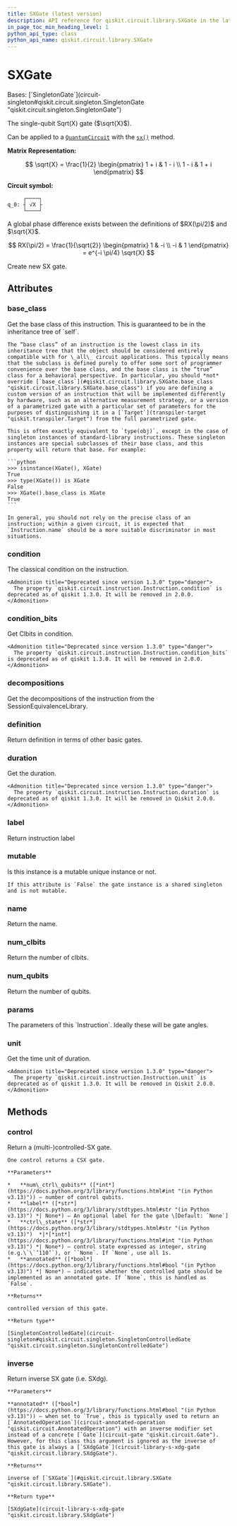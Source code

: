```yaml
---
title: SXGate (latest version)
description: API reference for qiskit.circuit.library.SXGate in the latest version of qiskit
in_page_toc_min_heading_level: 1
python_api_type: class
python_api_name: qiskit.circuit.library.SXGate
---
```


# SXGate

<Class id="qiskit.circuit.library.SXGate" isDedicatedPage={true} github="https://github.com/Qiskit/qiskit/tree/stable/1.3/qiskit/circuit/library/standard_gates/sx.py#L29-L140" signature="qiskit.circuit.library.SXGate(*args, _force_mutable=False, **kwargs)" modifiers="class">
  Bases: [`SingletonGate`](circuit-singleton#qiskit.circuit.singleton.SingletonGate "qiskit.circuit.singleton.SingletonGate")

  The single-qubit Sqrt(X) gate ($\sqrt{X}$).

  Can be applied to a [`QuantumCircuit`](circuit-quantum-circuit "qiskit.circuit.QuantumCircuit") with the [`sx()`](circuit-quantum-circuit#sx "qiskit.circuit.QuantumCircuit.sx") method.

  **Matrix Representation:**

$$
\sqrt{X} = \frac{1}{2} \begin{pmatrix}
1 + i & 1 - i \\
1 - i & 1 + i
\end{pmatrix}
$$

  **Circuit symbol:**

  ```text
       ┌────┐
  q_0: ┤ √X ├
       └────┘
  ```

  <Admonition title="Note" type="note">
    A global phase difference exists between the definitions of $RX(\pi/2)$ and $\sqrt{X}$.

$$
RX(\pi/2) = \frac{1}{\sqrt{2}} \begin{pmatrix}
1 & -i \\
-i & 1
\end{pmatrix}
= e^{-i \pi/4} \sqrt{X}
$$
  </Admonition>

  Create new SX gate.

  ## Attributes

  ### base\_class

  <Attribute id="qiskit.circuit.library.SXGate.base_class">
    Get the base class of this instruction. This is guaranteed to be in the inheritance tree of `self`.

    The “base class” of an instruction is the lowest class in its inheritance tree that the object should be considered entirely compatible with for \_all\_ circuit applications. This typically means that the subclass is defined purely to offer some sort of programmer convenience over the base class, and the base class is the “true” class for a behavioral perspective. In particular, you should *not* override [`base_class`](#qiskit.circuit.library.SXGate.base_class "qiskit.circuit.library.SXGate.base_class") if you are defining a custom version of an instruction that will be implemented differently by hardware, such as an alternative measurement strategy, or a version of a parametrized gate with a particular set of parameters for the purposes of distinguishing it in a [`Target`](transpiler-target "qiskit.transpiler.Target") from the full parametrized gate.

    This is often exactly equivalent to `type(obj)`, except in the case of singleton instances of standard-library instructions. These singleton instances are special subclasses of their base class, and this property will return that base. For example:

    ```python
    >>> isinstance(XGate(), XGate)
    True
    >>> type(XGate()) is XGate
    False
    >>> XGate().base_class is XGate
    True
    ```

    In general, you should not rely on the precise class of an instruction; within a given circuit, it is expected that `Instruction.name` should be a more suitable discriminator in most situations.
  </Attribute>

  ### condition

  <Attribute id="qiskit.circuit.library.SXGate.condition">
    The classical condition on the instruction.

    <Admonition title="Deprecated since version 1.3.0" type="danger">
      The property `qiskit.circuit.instruction.Instruction.condition` is deprecated as of qiskit 1.3.0. It will be removed in 2.0.0.
    </Admonition>
  </Attribute>

  ### condition\_bits

  <Attribute id="qiskit.circuit.library.SXGate.condition_bits">
    Get Clbits in condition.

    <Admonition title="Deprecated since version 1.3.0" type="danger">
      The property `qiskit.circuit.instruction.Instruction.condition_bits` is deprecated as of qiskit 1.3.0. It will be removed in 2.0.0.
    </Admonition>
  </Attribute>

  ### decompositions

  <Attribute id="qiskit.circuit.library.SXGate.decompositions">
    Get the decompositions of the instruction from the SessionEquivalenceLibrary.
  </Attribute>

  ### definition

  <Attribute id="qiskit.circuit.library.SXGate.definition">
    Return definition in terms of other basic gates.
  </Attribute>

  ### duration

  <Attribute id="qiskit.circuit.library.SXGate.duration">
    Get the duration.

    <Admonition title="Deprecated since version 1.3.0" type="danger">
      The property `qiskit.circuit.instruction.Instruction.duration` is deprecated as of qiskit 1.3.0. It will be removed in Qiskit 2.0.0.
    </Admonition>
  </Attribute>

  ### label

  <Attribute id="qiskit.circuit.library.SXGate.label">
    Return instruction label
  </Attribute>

  ### mutable

  <Attribute id="qiskit.circuit.library.SXGate.mutable">
    Is this instance is a mutable unique instance or not.

    If this attribute is `False` the gate instance is a shared singleton and is not mutable.
  </Attribute>

  ### name

  <Attribute id="qiskit.circuit.library.SXGate.name">
    Return the name.
  </Attribute>

  ### num\_clbits

  <Attribute id="qiskit.circuit.library.SXGate.num_clbits">
    Return the number of clbits.
  </Attribute>

  ### num\_qubits

  <Attribute id="qiskit.circuit.library.SXGate.num_qubits">
    Return the number of qubits.
  </Attribute>

  ### params

  <Attribute id="qiskit.circuit.library.SXGate.params">
    The parameters of this `Instruction`. Ideally these will be gate angles.
  </Attribute>

  ### unit

  <Attribute id="qiskit.circuit.library.SXGate.unit">
    Get the time unit of duration.

    <Admonition title="Deprecated since version 1.3.0" type="danger">
      The property `qiskit.circuit.instruction.Instruction.unit` is deprecated as of qiskit 1.3.0. It will be removed in Qiskit 2.0.0.
    </Admonition>
  </Attribute>

  ## Methods

  ### control

  <Function id="qiskit.circuit.library.SXGate.control" github="https://github.com/Qiskit/qiskit/tree/stable/1.3/qiskit/circuit/library/standard_gates/sx.py#L106-L137" signature="control(num_ctrl_qubits=1, label=None, ctrl_state=None, annotated=None)">
    Return a (multi-)controlled-SX gate.

    One control returns a CSX gate.

    **Parameters**

    *   **num\_ctrl\_qubits** ([*int*](https://docs.python.org/3/library/functions.html#int "(in Python v3.13)")) – number of control qubits.
    *   **label** ([*str*](https://docs.python.org/3/library/stdtypes.html#str "(in Python v3.13)") *| None*) – An optional label for the gate \[Default: `None`]
    *   **ctrl\_state** ([*str*](https://docs.python.org/3/library/stdtypes.html#str "(in Python v3.13)")  *|*[*int*](https://docs.python.org/3/library/functions.html#int "(in Python v3.13)") *| None*) – control state expressed as integer, string (e.g.\`\`’110’`), or ``None`. If `None`, use all 1s.
    *   **annotated** ([*bool*](https://docs.python.org/3/library/functions.html#bool "(in Python v3.13)") *| None*) – indicates whether the controlled gate should be implemented as an annotated gate. If `None`, this is handled as `False`.

    **Returns**

    controlled version of this gate.

    **Return type**

    [SingletonControlledGate](circuit-singleton#qiskit.circuit.singleton.SingletonControlledGate "qiskit.circuit.singleton.SingletonControlledGate")
  </Function>

  ### inverse

  <Function id="qiskit.circuit.library.SXGate.inverse" github="https://github.com/Qiskit/qiskit/tree/stable/1.3/qiskit/circuit/library/standard_gates/sx.py#L92-L104" signature="inverse(annotated=False)">
    Return inverse SX gate (i.e. SXdg).

    **Parameters**

    **annotated** ([*bool*](https://docs.python.org/3/library/functions.html#bool "(in Python v3.13)")) – when set to `True`, this is typically used to return an [`AnnotatedOperation`](circuit-annotated-operation "qiskit.circuit.AnnotatedOperation") with an inverse modifier set instead of a concrete [`Gate`](circuit-gate "qiskit.circuit.Gate"). However, for this class this argument is ignored as the inverse of this gate is always a [`SXdgGate`](circuit-library-s-xdg-gate "qiskit.circuit.library.SXdgGate").

    **Returns**

    inverse of [`SXGate`](#qiskit.circuit.library.SXGate "qiskit.circuit.library.SXGate").

    **Return type**

    [SXdgGate](circuit-library-s-xdg-gate "qiskit.circuit.library.SXdgGate")
  </Function>
</Class>


